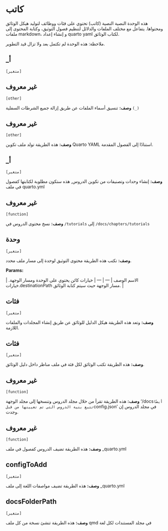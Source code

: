 # كاتب

هذه الوحدة النصية النصية (كاتب) تحتوي على فئات ووظائف
   لتوليد هيكل الوثائق ومحتواها.
   يتفاعل مع مختلف الملفات والدلائل لتنظيم
   فصول التوثيق، وكتابة المحتوى إلى ملفات markdown،
   و إنشاء إعداد quarto yaml لكتاب الوثائق.
 
   ملاحظة: هذه الوحدة لم تكتمل بعد ولا تزال قيد التطوير.



## _أ 
`[متغير]`
 


## غير معروف 
`[other]`
 
**وصف:**
تنسيق أسماء الملفات عن طريق إزالة جميع الشرطات السفلية `(_)`
    



## غير معروف 
`[other]`
 
**وصف:**
هذه الطريقة تولد ملف تكوين Quarto YAML استنادًا إلى الفصول المقدمة.



## _أ 
`[متغير]`
 
**وصف:**
إنشاء وحدات وتصنيفات من تكوين الدروس, هذه ستكون مطلوبة لكتابتها كفصول في ملف quarto.yml
     
      



## غير معروف 
`[function]`
 
**وصف:**
نسخ محتوى الدروس في `/tutorials` إلى `/docs/chapters/tutorials`
     
      



## وحدة 
`[متغير]`
 
**وصف:**
تكتب هذه الطريقة محتوى التوثيق لوحدة إلى مسار ملف محدد.

**Params:**

<unk> الاسم <unk> الوصف <unk>
| --- | --- |
<unk> خيارات <unk> كائن يحتوي على الوحدة ومسار الوجهة. |
<unk> خيارات.destinationPath <unk> مسار الوجهة حيث سيتم كتابة الوثائق. |



## فئات 
`[متغير]`
 
**وصف:**
وتعد هذه الطريقة هيكل الدليل للوثائق عن طريق إنشاء المجلدات والملفات اللازمة.



## فئات 
`[متغير]`
 
**وصف:**
هذه الطريقة تكتب الوثائق لكل فئة في ملف مناظر داخل دليل الوثائق.



## غير معروف 
`[function]`
 
**وصف:**
هذه الطريقة تقرأ من خلال مجلد الدروس وتنسخها إلى مجلد الوجهة '/docs` أيضًا
      تتبع بنية الدروس التي تم تعيينها من قبل `config.json' في مجلد الدروس إن وجدت.
     
      



## غير معروف 
`[function]`
 
**وصف:**
هذه الطريقة تضيف الدروس كفصول في ملف _quarto.yml
     
      



## configToAdd 
`[متغير]`
 
**وصف:**
هذه الطريقة تضيف مواصفات اللغة إلى ملف _quarto.yml
     
      



## docsFolderPath 
`[متغير]`
 
**وصف:**
هذه الطريقة تنشئ نسخة من كل ملف qmd في مجلد المستندات لكل لغة

